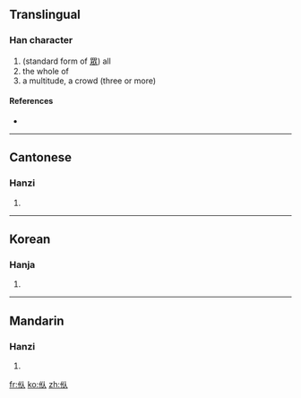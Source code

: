 ==Translingual==

===Han character===
{{Han char|rn=9|rad=人|as=04|sn=6|four=|canj=人人人 (OOO)}}

# (standard form of [[眾]]) all
# the whole of
# a multitude, a crowd (three or more)

====References====
* {{Han ref|kx=0095.220|hdz=10124.030|uh=343A|ud=13370}}

----

==Cantonese==

===Hanzi===
{{yue-hanzi|jyut=|y=jung3}}

# {{defn|Cantonese|sort=人04}}

----

==Korean==

===Hanja===
{{ko-hanja|hangeul=중|rv=jung|mr=chung|y=cwung|eumhun=무리|ehrv=muri|ehmr=muri|ehy=muli}}

# {{defn|Korean|sort=人04}}

----

==Mandarin==

===Hanzi===
{{cmn-hanzi|pin=[[zhòng]] ([[zhong4]])|wg=chung<sup>4</sup>}}

# {{defn|Mandarin|sort=人04}}

[[fr:㐺]]
[[ko:㐺]]
[[zh:㐺]]
